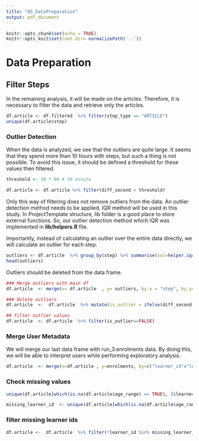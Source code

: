 ```yaml
---
title: "05_DataPreparation"
output: pdf_document
---
```



```r
knitr::opts_chunk$set(echo = TRUE)
knitr::opts_knit$set(root.dir= normalizePath('..'))
```


#  Data Preparation

## Filter Steps

In the remaining analysis, it will be made on the articles. Therefore, it is necessary to filter the data and retrieve only the articles.

```r
df.article <- df.filtered  %>% filter(step_type == "ARTICLE")
unique(df.article$step)
```


###  Outlier Detection

When the data is analyzed, we see that the outliers are quite large. It seems that they spend more than 10 hours with steps, but such a thing is not possible. To avoid this issue, it should be defined a threshold for these values then filtered.

```r
threshold <- 30 * 60 # 30 minute

df.article <- df.article %>% filter(diff_second < threshold)
```


Only this way of filtering does not remove outliers from the data. An outlier detection method needs to be applied. IQR method will be used in this study. In ProjectTemplate structure, lib folder is a good place to store external functions. So, our outlier detection method which IQR was implemented in **lib/helpers.R** file. 

Importantly, instead of calculating an outlier over the entire data directly, we will calculate an outlier for each step.

```r
outliers <- df.article  %>% group_by(step) %>% summarise(val=helper.iqr(diff_second)) %>% summarise(min_outlier=min(val))
head(outliers)
```

Outliers should be deleted from the data frame.

```r
### Merge outliers with main df
df.article  <- merge(x= df.article  , y= outliers, by.x = "step", by.y="step", all.x = TRUE)

### Delete outliers
df.article  <-  df.article  %>% mutate(is_outlier = ifelse(diff_second < min_outlier, FALSE, TRUE))

## filter outlier values
df.article  <- df.article  %>% filter(is_outlier==FALSE)

```




### Merge User Metadata

We will merge our last data frame with run_3.enrolments data. By doing this, we will be able to interpret users while performing exploratory analysis.

```r
df.article  <- merge(x=df.article , y=enrolments, by=c("learner_id"="learner_id", "run_id"="run_id"), all.x = TRUE)

```

### Check missing values

```r
unique(df.article[which(is.na(df.article$age_range) == TRUE), ]$learner_id)
```


```r
missing_learner_id  <- unique(df.article[which(is.na(df.article$age_range) == TRUE), ]$learner_id)
```


### filter missing learner ids
```r
df.article <-  df.article  %>% filter(!learner_id %in% missing_learner_id)
```

